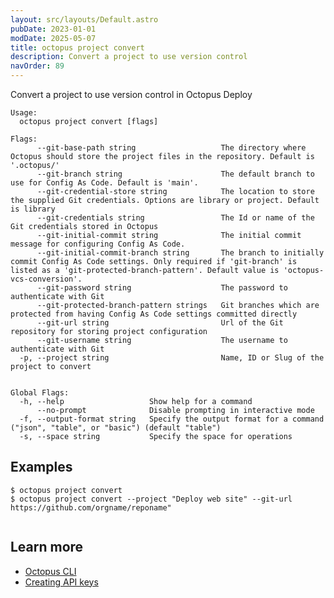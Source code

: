 ```yaml
---
layout: src/layouts/Default.astro
pubDate: 2023-01-01
modDate: 2025-05-07
title: octopus project convert
description: Convert a project to use version control
navOrder: 89
---
```


Convert a project to use version control in Octopus Deploy

```
Usage:
  octopus project convert [flags]

Flags:
      --git-base-path string                   The directory where Octopus should store the project files in the repository. Default is '.octopus/'
      --git-branch string                      The default branch to use for Config As Code. Default is 'main'.
      --git-credential-store string            The location to store the supplied Git credentials. Options are library or project. Default is library
      --git-credentials string                 The Id or name of the Git credentials stored in Octopus
      --git-initial-commit string              The initial commit message for configuring Config As Code.
      --git-initial-commit-branch string       The branch to initially commit Config As Code settings. Only required if 'git-branch' is listed as a 'git-protected-branch-pattern'. Default value is 'octopus-vcs-conversion'.
      --git-password string                    The password to authenticate with Git
      --git-protected-branch-pattern strings   Git branches which are protected from having Config As Code settings committed directly
      --git-url string                         Url of the Git repository for storing project configuration
      --git-username string                    The username to authenticate with Git
  -p, --project string                         Name, ID or Slug of the project to convert


Global Flags:
  -h, --help                   Show help for a command
      --no-prompt              Disable prompting in interactive mode
  -f, --output-format string   Specify the output format for a command ("json", "table", or "basic") (default "table")
  -s, --space string           Specify the space for operations

```

## Examples

<SamplesInstance />

```
$ octopus project convert
$ octopus project convert --project "Deploy web site" --git-url https://github.com/orgname/reponame"


```

## Learn more

- [Octopus CLI](/docs/octopus-rest-api/cli)
- [Creating API keys](/docs/octopus-rest-api/how-to-create-an-api-key)